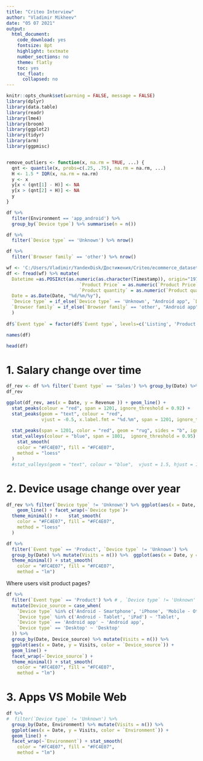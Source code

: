 ```yaml
---
title: "Criteo Interview"
author: "Vladimir Mikheev"
date: "05 07 2021"
output:
  html_document:
    code_download: yes
    fontsize: 8pt
    highlight: textmate
    number_sections: no
    theme: flatly
    toc: yes
    toc_float:
      collapsed: no
---
```



```r
knitr::opts_chunk$set(warning = FALSE, message = FALSE)
library(dplyr)
library(data.table)
library(readr)
library(lme4)
library(broom)
library(ggplot2)
library(tidyr)
library(arm)
library(ggpmisc)


remove_outliers <- function(x, na.rm = TRUE, ...) {
  qnt <- quantile(x, probs=c(.25, .75), na.rm = na.rm, ...)
  H <- 1.5 * IQR(x, na.rm = na.rm)
  y <- x
  y[x < (qnt[1] - H)] <- NA
  y[x > (qnt[2] + H)] <- NA
  y
}

```

```r
df %>% 
  filter(Environment == 'app_android') %>% 
  group_by(`Device type`) %>% summarise(n = n())

df %>% 
  filter(`Device type` == 'Unknown') %>% nrow()

df %>% 
  filter(`Browser family` == 'other') %>% nrow()

```

```r
wf <- 'C:/Users/Vladimir/YandexDisk/Достижения/Criteo/ecommerce_dataset.csv'
df <- fread(wf) %>% mutate(
  Datetime =as.POSIXct(as.numeric(as.character(Timestamp)), origin="1970-01-01", tz="GMT"), 
                           `Product Price` = as.numeric(`Product Price`), 
                           `Product quantity` = as.numeric(`Product quantity`),
  Date = as.Date(Date, "%d/%m/%y"), 
  `Device type` = if_else(`Device type` == 'Unknown', "Android app", `Device type`),
  `Browser family` = if_else(`Browser family` == 'other', "Android app", `Browser family`)
  ) 
  
df$`Event type` = factor(df$`Event type`, levels=c('Listing', 'Product', 'Basket', 'Sales'))


```

```r
names(df)
```
```r
head(df)
```

# 1. Salary change over time

```r
df_rev <- df %>% filter(`Event type` == 'Sales') %>% group_by(Date) %>% mutate(Revenue = sum(`Product Price` * `Product quantity`))  
df_rev
```


```r

ggplot(df_rev, aes(x = Date, y = Revenue )) + geom_line() + 
  stat_peaks(colour = "red", span = 1201, ignore_threshold = 0.92) + 
  stat_peaks(geom = "text", colour = "red", 
             vjust = -0.5, x.label.fmt = "%d.%m", span = 1201, ignore_threshold = 0.92)  +
 
  stat_peaks(span = 1201, color = "red", geom = "rug", sides = "b", ignore_threshold = 0.92)+
  stat_valleys(colour = "blue", span = 1801,  ignore_threshold = 0.95) + 
    stat_smooth(
    color = "#FC4E07", fill = "#FC4E07",
    method = "loess"
  )
  #stat_valleys(geom = "text", colour = "blue",  vjust = 1.5, hjust = 1,  x.label.fmt =  "%d.%m", span = 1801,  ignore_threshold = 0.99, angle = 45)

```

# 2. Device usage change over year


```r
df_rev %>% filter(`Device type` != 'Unknown') %>% ggplot(aes(x = Date, y = Revenue )) +
    geom_line() + facet_wrap(~`Device type`)+
  theme_minimal() +    stat_smooth(
    color = "#FC4E07", fill = "#FC4E07",
    method = "loess"
  )
```


```r
df %>% 
  filter(`Event type` == 'Product', `Device type` != 'Unknown') %>% 
  group_by(Date) %>% mutate(Visits = n()) %>%  ggplot(aes(x = Date, y = Visits, color = `Device type` )) + geom_line() + facet_wrap(~`Device type`) +
  theme_minimal() + stat_smooth(
    color = "#FC4E07", fill = "#FC4E07",
    method = "lm")
```
Where users visit product pages? 


```r
df %>% 
  filter(`Event type` == 'Product') %>% # , `Device type` != 'Unknown'
  mutate(Device_source = case_when(
    `Device type` %in% c('Android - Smartphone', 'iPhone', 'Mobile - Other') ~ 'Smartphone',
    `Device type` %in% c('Android - Tablet', 'iPad') ~ 'Tablet',
    `Device type` == 'Android app' ~ 'Android app',
    `Device type` == 'Desktop' ~ 'Desktop'
  )) %>% 
  group_by(Date, Device_source) %>% mutate(Visits = n()) %>%  
  ggplot(aes(x = Date, y = Visits, color = `Device_source`)) + 
  geom_line() + 
  facet_wrap(~`Device_source`) +
  theme_minimal() + stat_smooth(
    color = "#FC4E07", fill = "#FC4E07",
    method = "lm")
```

# 3. Apps VS Mobile Web





```r
df %>% 
#  filter(`Device type` != 'Unknown') %>% 
  group_by(Date, Environment) %>% mutate(Visits = n()) %>%  
  ggplot(aes(x = Date, y = Visits, color = `Environment`)) + 
  geom_line() + 
  facet_wrap(~`Environment`) + stat_smooth(
    color = "#FC4E07", fill = "#FC4E07",
    method = "lm")
```



